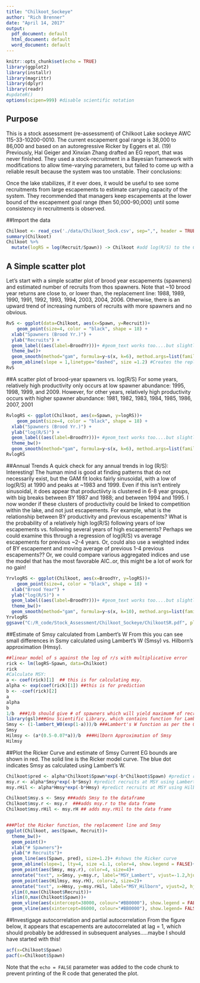 ```yaml
---
title: "Chilkoot_Sockeye"
author: "Rich Brenner"
date: "April 14, 2017"
output:
  pdf_document: default
  html_document: default
  word_document: default
---
```


```r
knitr::opts_chunk$set(echo = TRUE)
library(ggplot2)
library(installr)
library(magrittr)
library(dplyr)
library(readr)
#updateR()
options(scipen=999) #disable scientific notation
```

## Purpose
This is a stock assessment (re-assessment) of Chilkoot Lake sockeye AWC 115-33-10200-0010. The current escapement goal range is 38,000 to 86,000 and based on an autoregressive Ricker by Eggers et al. (19) Previously, Hal Geiger and Xinxian Zhang drafted an EG report, that was never finished. They used a stock-recruitment in a Bayesian framework with modifications to allow time-varying parameters, but failed to come up with a reliable result because the system was too unstable. Their conclusions:

Once the lake stabilizes, if it ever does, it would be useful to see some recruitments from large escapements to estimate carrying capacity of the system. They recommended that managers keep escapements at the lower bound of the escapement goal range (then 50,000-90,000) until some consistency in recruitments is observed.

##Import the data
```r
Chilkoot <- read_csv('./data/Chilkoot_Sock.csv', sep=",", header = TRUE, check.names = FALSE)
summary(Chilkoot)
Chilkoot %>% 
  mutate(logRS = log(Recruit/Spawn)) -> Chilkoot #add log(R/S) to the Chilkoot dataframe
```



## A Simple scatter plot
Let's start with a simple scatter plot of brood year escapements (spawners) and estimated number of recruits from thos spawners. Note that ~10 brood year returns are close to, or lower than, the replacement line: 1988, 1989, 1990, 1991, 1992, 1993, 1994, 2003, 2004, 2006. Otherwise, there is an upward trend of increasing numbers of recruits with more spawners and no obvious.
```r
RvS <- ggplot(data=Chilkoot, aes(x=Spawn, y=Recruit))+
    geom_point(size=4, color = "black", shape = 18) +
  xlab("Spawners (Brood Yr.)") + 
  ylab("Recruits") +
  geom_label((aes(label=BroodYr)))+ #geom_text works too....but slightly different.
  theme_bw()+
  geom_smooth(method="gam", formula=y~s(x, k=6), method.args=list(family="quasipoisson", se=TRUE))+
  geom_abline(slope = 1,linetype="dashed", size =1.2) #Creates the replacement line
RvS
```


##A scatter plot of brood-year spawners vs. log(R/S)
For some years, relatively high productivity only occurs at low spawner abundance: 1995, 1998, 1999, and 2009. However, for other years, relatively high productivity occurs with higher spawner abundance: 1981, 1982, 1983, 1984, 1985, 1986, 2007, 2001
```r
RvlogRS <- ggplot(Chilkoot, aes(x=Spawn, y=logRS))+
    geom_point(size=4, color = "black", shape = 18) +
  xlab("Spawners (Brood Yr.)") + 
  ylab("log(R/S)") +
  geom_label((aes(label=BroodYr)))+ #geom_text works too....but slightly different.
  theme_bw()+
  geom_smooth(method="gam", formula=y~s(x, k=6), method.args=list(family="gaussian", se=TRUE))
RvlogRS
```



##Annual Trends
A quick check for any annual trends in log (R/S): Interesting! The human mind is good at finding patterns that do not necessarily exist, but the GAM fit looks fairly sinusoidal, with a low of log(R/S) at 1990 and peaks at ~1983 and 1999. Even if this isn't entirely sinusoidal, it does appear that productiivty is clustered in 6-8 year groups, with big breaks between BY 1987 and 1988; and between 1994 and 1995. I now wonder if these clusters of productivity could be linked to competition within the lake, and not just escapements. For example, what is the relationship between BY productivity and previous escapements? What is the probability of a relatively high log(R/S) following years of low escapements vs. following several years of high escapements? Perhaps we could examine this through a regression of log(R/S) vs average escapements for previous ~2-4 years. Or, could also use a weighted index of BY escapement and moving average of previous 1-4 previous escapements?? Or, we could compare various aggregated indices and use the model that has the most favorable AIC..or, this might be a lot of work for no gain!
```r
YrvlogRS <- ggplot(Chilkoot, aes(x=BroodYr, y=logRS))+
    geom_point(size=4, color = "black", shape = 18) +
  xlab("Brood Year") + 
  ylab("log(R/S)") +
  geom_label((aes(label=BroodYr)))+ #geom_text works too....but slightly different.
  theme_bw()+
  geom_smooth(method="gam", formula=y~s(x, k=10), method.args=list(family="gaussian", se=TRUE))
YrvlogRS
ggsave("C:/R_code/Stock_Assessment/Chilkoot_Sockeye/ChilkootSR.pdf", plot = last_plot(), dpi = 300)
```


##Estimate of Smsy calculated from Lambert's W
From this you can see small differences in Ssmy calculated using Lambert's W (Smsy) vs. Hilborn's approximation (Hmsy).
```r
##linear model of s against the log of r/s with multiplicative error
rick <- lm(logRS~Spawn, data=Chilkoot) 
rick
#Calculate MSY:
a <- coef(rick)[1]  ## this is for calculating msy.
alpha <- exp(coef(rick)[1]) ##this is for prediction
b <- -coef(rick)[2]
a
alpha
b
1/b  ###1/b should give # of spawners which will yield maximum# of recruits.
library(gsl)###Gnu Scientific Library, which contains function for Lambert's W "lambert_w0"
Smsy <- (1-lambert_W0(exp(1-a)))/b ###Lambert's W function as per the Gnu Scientific Library
Smsy
Hilmsy <- (a*(0.5-0.07*a))/b  ###Hilborn Approximation of Smsy
Hilmsy
```


##Plot the Ricker Curve and estimate of Smsy
Current EG bounds are shown in red. The solid line is the Ricker model curve. The blue dot indicates Smsy as calculated using Lambert's W.
```r
Chilkoot$pred <- alpha*Chilkoot$Spawn*exp(-b*Chilkoot$Spawn) #predict ricker curve
msy.r <- alpha*Smsy*exp(-b*Smsy) #predict recruits at MSY using Lambert's W
msy.rHil <- alpha*Hmsy*exp(-b*Hmsy) #predict recruits at MSY using Hilborn approximation

Chilkoot$msy.s <- Smsy ###adds Smsy to the dataframe
Chilkoot$msy.r <- msy.r  ###adds msy.r to the data frame
Chilkoot$msy.rHil <- msy.rH ## adds msy.rHil to the data frame


###Plot the Ricker function, the replacement line and Smsy
ggplot(Chilkoot, aes(Spawn, Recruit))+
  theme_bw()+
  geom_point()+
  xlab("# Spawners")+
  ylab("# Recruits")+
  geom_line(aes(Spawn, pred), size=1.2)+ #shows the Ricker curve
  geom_abline(slope=1, lty=4, size =1.1, color=4, show.legend = FALSE)+
  geom_point(aes(Smsy, msy.r), color=4, size=4)+
  annotate("text", x=Smsy, y=msy.r, label="MSY_Lambert", vjust=-1.2,hjust=-.1, color=4)+ #label Smsy
  geom_point(aes(Hilmsy, msy.rH), color=2, size=2)+
  annotate("text", x=Hmsy, y=msy.rHil, label="MSY_Hilborn", vjust=2, hjust=.7, color=2)+ #label Smsy
  ylim(0,max(Chilkoot$Recruit))+
  xlim(0,max(Chilkoot$Spawn))+
  geom_vline(aes(xintercept=38000, colour="#BB0000"), show.legend = FALSE)+
  geom_vline(aes(xintercept=86000, colour="#BB0000"), show.legend= FALSE)
```



##Investigage autocorrelation and partial autocorrelation
From the figure below, it appears that escapements are autocorrelated at lag = 1, which
should probably be addressed in subsequent analyses.....maybe I should have started
with this!
```r
acf(x=Chilkoot$Spawn)
pacf(x=Chilkoot$Spawn)
```



Note that the `echo = FALSE` parameter was added to the code chunk to prevent printing of the R code that generated the plot.
